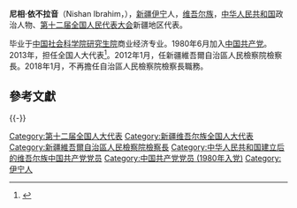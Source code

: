 '''尼相·依不拉音'''（Nishan Ibrahim，{{bd|1954年|12月|}}），[[新疆|新疆]][[伊宁|伊宁]]人，[[维吾尔族|维吾尔族]]，[[中华人民共和国|中华人民共和国]]政治人物、[[第十二届全国人民代表大会|第十二届全国人民代表大会]]新疆地区代表。

毕业于[[中国社会科学院研究生院|中国社会科学院研究生院]]商业经济专业。1980年6月加入[[中国共产党|中国共产党]]。2013年，担任全国人大代表<ref>{{cite news|title=全国人大代表信息-尼相·依不拉音|url= http://210.82.31.1:8084/delegate/viewDelegate.action?dbid=122611|accessdate=2013-04-05|newspaper=全国人大网}}{{Dead link|date=2019年12月 |bot=InternetArchiveBot |fix-attempted=yes }}</ref>。2012年1月，任新疆維吾爾自治區人民檢察院檢察長。2018年1月，不再擔任自治區人民檢察院檢察長職務。

==參考文獻==
{{reflist}}
{{-}}
{{start box}}
{{s-legal}}
{{s-before|[[哈斯木·馬木提|哈斯木·馬木提]]}}
{{s-title|[[新疆維吾爾自治區人民檢察院|新疆維吾爾自治區人民檢察院]]檢察長|2012年1月－2018年1月}}
{{s-after|[[李永君|李永君]]}}
{{end box}}
{{中华人民共和国官员小作品}}
{{DEFAULTSORT:Ibrahim}}
[[Category:第十二届全国人大代表|Category:第十二届全国人大代表]]
[[Category:新疆维吾尔族全国人大代表|Category:新疆维吾尔族全国人大代表]]
[[Category:新疆維吾爾自治區人民檢察院檢察長|Category:新疆維吾爾自治區人民檢察院檢察長]]
[[Category:中华人民共和国建立后的维吾尔族中国共产党党员|Category:中华人民共和国建立后的维吾尔族中国共产党党员]]
[[Category:中国共产党党员_(1980年入党)|Category:中国共产党党员 (1980年入党)]]
[[Category:伊宁人|Category:伊宁人]]